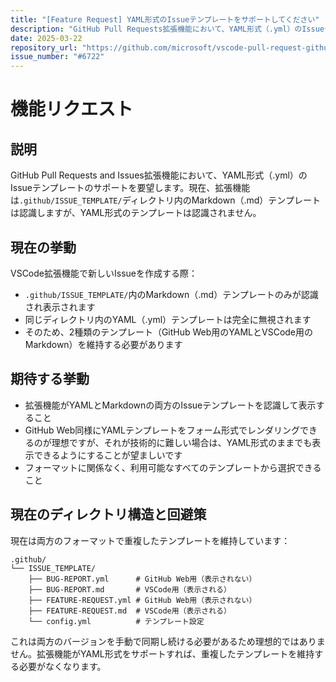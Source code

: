 ```yaml
---
title: "[Feature Request] YAML形式のIssueテンプレートをサポートしてください"
description: "GitHub Pull Requests拡張機能において、YAML形式（.yml）のIssueテンプレートをサポートしてもらいたいという要望です。"
date: 2025-03-22
repository_url: "https://github.com/microsoft/vscode-pull-request-github"
issue_number: "#6722"
---
```

# 機能リクエスト

## 説明
GitHub Pull Requests and Issues拡張機能において、YAML形式（.yml）のIssueテンプレートのサポートを要望します。現在、拡張機能は`.github/ISSUE_TEMPLATE/`ディレクトリ内のMarkdown（.md）テンプレートは認識しますが、YAML形式のテンプレートは認識されません。

## 現在の挙動
VSCode拡張機能で新しいIssueを作成する際：
- `.github/ISSUE_TEMPLATE/`内のMarkdown（.md）テンプレートのみが認識され表示されます
- 同じディレクトリ内のYAML（.yml）テンプレートは完全に無視されます
- そのため、2種類のテンプレート（GitHub Web用のYAMLとVSCode用のMarkdown）を維持する必要があります

## 期待する挙動
- 拡張機能がYAMLとMarkdownの両方のIssueテンプレートを認識して表示すること
- GitHub Web同様にYAMLテンプレートをフォーム形式でレンダリングできるのが理想ですが、それが技術的に難しい場合は、YAML形式のままでも表示できるようにすることが望ましいです
- フォーマットに関係なく、利用可能なすべてのテンプレートから選択できること

## 現在のディレクトリ構造と回避策

現在は両方のフォーマットで重複したテンプレートを維持しています：

```
.github/
└── ISSUE_TEMPLATE/
    ├── BUG-REPORT.yml      # GitHub Web用（表示されない）
    ├── BUG-REPORT.md       # VSCode用（表示される）
    ├── FEATURE-REQUEST.yml # GitHub Web用（表示されない）
    ├── FEATURE-REQUEST.md  # VSCode用（表示される）
    └── config.yml          # テンプレート設定
```

これは両方のバージョンを手動で同期し続ける必要があるため理想的ではありません。拡張機能がYAML形式をサポートすれば、重複したテンプレートを維持する必要がなくなります。 
